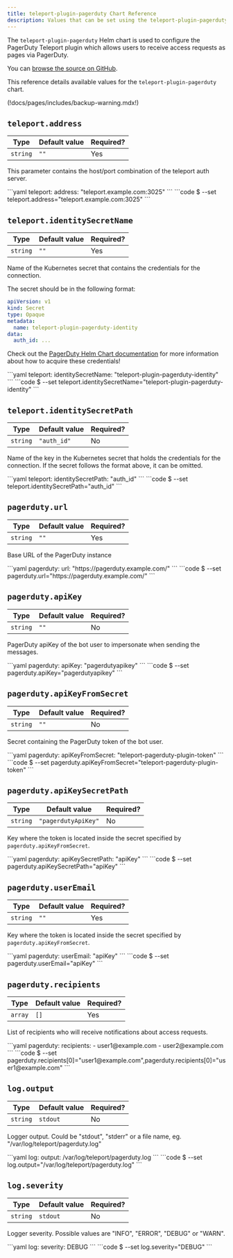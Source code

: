 ```yaml
---
title: teleport-plugin-pagerduty Chart Reference
description: Values that can be set using the teleport-plugin-pagerduty Helm chart
---
```


The `teleport-plugin-pagerduty` Helm chart is used to configure the PagerDuty Teleport plugin which allows users to receive access requests as pages via PagerDuty.

You can [browse the source on GitHub](https://github.com/gravitational/teleport-plugins/tree/master/charts/access/pagerduty).

This reference details available values for the `teleport-plugin-pagerduty` chart.

(!docs/pages/includes/backup-warning.mdx!)

## `teleport.address`

| Type | Default value | Required? |
| - | - | - |
| `string` | `""` | Yes |

This parameter contains the host/port combination of the teleport auth server.

<Tabs>
  <TabItem label="values.yaml">
  ```yaml
  teleport:
    address: "teleport.example.com:3025"
  ```
  </TabItem>
  <TabItem label="--set">
  ```code
  $ --set teleport.address="teleport.example.com:3025"
  ```
  </TabItem>
</Tabs>

## `teleport.identitySecretName`

| Type | Default value | Required? |
| - | - | - |
| `string` | `""` | Yes |

Name of the Kubernetes secret that contains the credentials for the connection.

The secret should be in the following format:

```yaml
apiVersion: v1
kind: Secret
type: Opaque
metadata:
  name: teleport-plugin-pagerduty-identity
data:
  auth_id: ...
```

Check out the [PagerDuty Helm Chart documentation](https://github.com/gravitational/teleport-plugins/tree/master/charts/access/pagerduty#prerequisites) for more information about how to acquire these credentials!

<Tabs>
  <TabItem label="values.yaml">
  ```yaml
  teleport:
    identitySecretName: "teleport-plugin-pagerduty-identity"
  ```
  </TabItem>
  <TabItem label="--set">
  ```code
  $ --set teleport.identitySecretName="teleport-plugin-pagerduty-identity"
  ```
  </TabItem>
</Tabs>

## `teleport.identitySecretPath`

| Type | Default value | Required? |
| - | - | - |
| `string` | `"auth_id"` | No |

Name of the key in the Kubernetes secret that holds the credentials for the connection. If the secret follows the format above, it can be omitted.

<Tabs>
  <TabItem label="values.yaml">
  ```yaml
  teleport:
    identitySecretPath: "auth_id"
  ```
  </TabItem>
  <TabItem label="--set">
  ```code
  $ --set teleport.identitySecretPath="auth_id"
  ```
  </TabItem>
</Tabs>

## `pagerduty.url`

| Type | Default value | Required? |
| - | - | - |
| `string` | `""` | Yes |

Base URL of the PagerDuty instance

<Tabs>
  <TabItem label="values.yaml">
  ```yaml
  pagerduty:
    url: "https://pagerduty.example.com/"
  ```
  </TabItem>
  <TabItem label="--set">
  ```code
  $ --set pagerduty.url="https://pagerduty.example.com/"
  ```
  </TabItem>
</Tabs>

## `pagerduty.apiKey`

| Type | Default value | Required? |
| - | - | - |
| `string` | `""` | No |

PagerDuty apiKey of the bot user to impersonate when sending the messages.

<Tabs>
  <TabItem label="values.yaml">
  ```yaml
  pagerduty:
    apiKey: "pagerdutyapikey"
  ```
  </TabItem>
  <TabItem label="--set">
  ```code
  $ --set pagerduty.apiKey="pagerdutyapikey"
  ```
  </TabItem>
</Tabs>

## `pagerduty.apiKeyFromSecret`

| Type | Default value | Required? |
| - | - | - |
| `string` | `""` | No |

Secret containing the PagerDuty token of the bot user.

<Tabs>
  <TabItem label="values.yaml">
  ```yaml
  pagerduty:
    apiKeyFromSecret: "teleport-pagerduty-plugin-token"
  ```
  </TabItem>
  <TabItem label="--set">
  ```code
  $ --set pagerduty.apiKeyFromSecret="teleport-pagerduty-plugin-token"
  ```
  </TabItem>
</Tabs>

## `pagerduty.apiKeySecretPath`

| Type | Default value | Required? |
| - | - | - |
| `string` | `"pagerdutyApiKey"` | No |

Key where the token is located inside the secret specified by `pagerduty.apiKeyFromSecret`.

<Tabs>
  <TabItem label="values.yaml">
  ```yaml
  pagerduty:
    apiKeySecretPath: "apiKey"
  ```
  </TabItem>
  <TabItem label="--set">
  ```code
  $ --set pagerduty.apiKeySecretPath="apiKey"
  ```
  </TabItem>
</Tabs>

## `pagerduty.userEmail`

| Type | Default value | Required? |
| - | - | - |
| `string` | `""` | Yes |

Key where the token is located inside the secret specified by `pagerduty.apiKeyFromSecret`.

<Tabs>
  <TabItem label="values.yaml">
  ```yaml
  pagerduty:
    userEmail: "apiKey"
  ```
  </TabItem>
  <TabItem label="--set">
  ```code
  $ --set pagerduty.userEmail="apiKey"
  ```
  </TabItem>
</Tabs>

## `pagerduty.recipients`

| Type | Default value | Required? |
| - | - | - |
| `array` | `[]` | Yes |

List of recipients who will receive notifications about access requests.

<Tabs>
  <TabItem label="values.yaml">
  ```yaml
  pagerduty:
    recipients:
      - user1@example.com
      - user2@example.com
  ```
  </TabItem>
  <TabItem label="--set">
  ```code
  $ --set pagerduty.recipients[0]="user1@example.com",pagerduty.recipients[0]="user1@example.com"
  ```
  </TabItem>
</Tabs>

## `log.output`

| Type | Default value | Required? |
| - | - | - |
| `string` | `stdout` | No |

Logger output. Could be "stdout", "stderr" or a file name, eg. "/var/log/teleport/pagerduty.log"

<Tabs>
  <TabItem label="values.yaml">
  ```yaml
  log:
    output: /var/log/teleport/pagerduty.log
  ```
  </TabItem>
  <TabItem label="--set">
  ```code
  $ --set log.output="/var/log/teleport/pagerduty.log"
  ```
  </TabItem>
</Tabs>

## `log.severity`

| Type | Default value | Required? |
| - | - | - |
| `string` | `stdout` | No |

Logger severity. Possible values are "INFO", "ERROR", "DEBUG" or "WARN".

<Tabs>
  <TabItem label="values.yaml">
  ```yaml
  log:
    severity: DEBUG
  ```
  </TabItem>
  <TabItem label="--set">
  ```code
  $ --set log.severity="DEBUG"
  ```
  </TabItem>
</Tabs>
